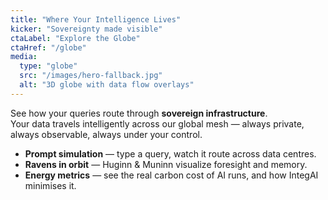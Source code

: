 ```yaml
---
title: "Where Your Intelligence Lives"
kicker: "Sovereignty made visible"
ctaLabel: "Explore the Globe"
ctaHref: "/globe"
media:
  type: "globe"
  src: "/images/hero-fallback.jpg"
  alt: "3D globe with data flow overlays"
---
```


See how your queries route through **sovereign infrastructure**.  
Your data travels intelligently across our global mesh — always private, always observable, always under your control.

- **Prompt simulation** — type a query, watch it route across data centres.  
- **Ravens in orbit** — Huginn & Muninn visualize foresight and memory.  
- **Energy metrics** — see the real carbon cost of AI runs, and how IntegAI minimises it.
